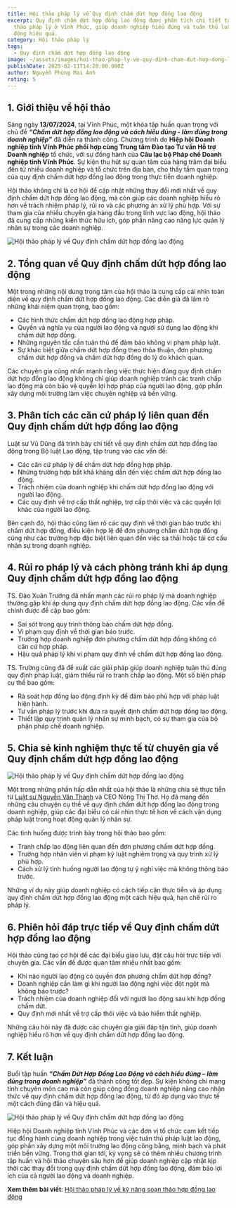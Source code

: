 ```yaml
---
title: Hội thảo pháp lý về Quy định chấm dứt hợp đồng lao động
excerpt: Quy định chấm dứt hợp đồng lao động được phân tích chi tiết tại hội
  thảo pháp lý ở Vĩnh Phúc, giúp doanh nghiệp hiểu đúng và tuân thủ luật lao
  động hiệu quả.
category: Hội thảo pháp lý
tags:
  - Quy định chấm dứt hợp đồng lao động
image: ~/assets/images/hoi-thao-phap-ly-ve-quy-dinh-cham-dut-hop-dong-lao-dong.jpg
publishDate: 2025-02-11T14:20:00.000Z
author: Nguyễn Phùng Mai Ánh
rating: 5
---
```

## 1. Giới thiệu về hội thảo

Sáng ngày **13/07/2024**, tại Vĩnh Phúc, một khóa tập huấn quan trọng với chủ đề ***“Chấm dứt hợp đồng lao động và cách hiểu đúng - làm đúng trong doanh nghiệp”*** đã diễn ra thành công. Chương trình do **Hiệp hội Doanh nghiệp tỉnh Vĩnh Phúc phối hợp cùng Trung tâm Đào tạo Tư vấn Hỗ trợ Doanh nghiệp** tổ chức, với sự đồng hành của **Câu lạc bộ Pháp chế Doanh nghiệp tỉnh Vĩnh Phúc**. Sự kiện thu hút sự quan tâm của hàng trăm đại biểu đến từ nhiều doanh nghiệp và tổ chức trên địa bàn, cho thấy tầm quan trọng của quy định chấm dứt hợp đồng lao động trong thực tiễn doanh nghiệp.

Hội thảo không chỉ là cơ hội để cập nhật những thay đổi mới nhất về quy định chấm dứt hợp đồng lao động, mà còn giúp các doanh nghiệp hiểu rõ hơn về trách nhiệm pháp lý, rủi ro và các phương án xử lý phù hợp. Với sự tham gia của nhiều chuyên gia hàng đầu trong lĩnh vực lao động, hội thảo đã cung cấp những kiến thức hữu ích, góp phần nâng cao năng lực quản lý nhân sự trong các doanh nghiệp.

![Hội thảo pháp lý về Quy định chấm dứt hợp đồng lao động](~/assets/images/hoi-thao-phap-ly-ve-quy-dinh-cham-dut-hop-dong-lao-dong.jpg "Hội thảo pháp lý về Quy định chấm dứt hợp đồng lao động")

## 2. Tổng quan về Quy định chấm dứt hợp đồng lao động

Một trong những nội dung trọng tâm của hội thảo là cung cấp cái nhìn toàn diện về quy định chấm dứt hợp đồng lao động. Các diễn giả đã làm rõ những khái niệm quan trọng, bao gồm:

* Các hình thức chấm dứt hợp đồng lao động hợp pháp.
* Quyền và nghĩa vụ của người lao động và người sử dụng lao động khi chấm dứt hợp đồng.
* Những nguyên tắc cần tuân thủ để đảm bảo không vi phạm pháp luật.
* Sự khác biệt giữa chấm dứt hợp đồng theo thỏa thuận, đơn phương chấm dứt hợp đồng và chấm dứt hợp đồng do lý do khách quan.

Các chuyên gia cũng nhấn mạnh rằng việc thực hiện đúng quy định chấm dứt hợp đồng lao động không chỉ giúp doanh nghiệp tránh các tranh chấp lao động mà còn bảo vệ quyền lợi hợp pháp của người lao động, góp phần xây dựng môi trường làm việc chuyên nghiệp và bền vững.

## 3. Phân tích các căn cứ pháp lý liên quan đến Quy định chấm dứt hợp đồng lao động

Luật sư Vũ Dũng đã trình bày chi tiết về quy định chấm dứt hợp đồng lao động trong Bộ luật Lao động, tập trung vào các vấn đề:

* Các căn cứ pháp lý để chấm dứt hợp đồng hợp pháp.
* Những trường hợp bất khả kháng dẫn đến việc chấm dứt hợp đồng lao động.
* Trách nhiệm của doanh nghiệp khi chấm dứt hợp đồng lao động với người lao động.
* Các quy định về trợ cấp thất nghiệp, trợ cấp thôi việc và các quyền lợi khác của người lao động.

Bên cạnh đó, hội thảo cũng làm rõ các quy định về thời gian báo trước khi chấm dứt hợp đồng, điều kiện hợp lệ để đơn phương chấm dứt hợp đồng cũng như các trường hợp đặc biệt liên quan đến việc sa thải hoặc tái cơ cấu nhân sự trong doanh nghiệp.

## 4. Rủi ro pháp lý và cách phòng tránh khi áp dụng Quy định chấm dứt hợp đồng lao động

TS. Đào Xuân Trường đã nhấn mạnh các rủi ro pháp lý mà doanh nghiệp thường gặp khi áp dụng quy định chấm dứt hợp đồng lao động. Các vấn đề chính được đề cập bao gồm:

* Sai sót trong quy trình thông báo chấm dứt hợp đồng.
* Vi phạm quy định về thời gian báo trước.
* Trường hợp doanh nghiệp đơn phương chấm dứt hợp đồng không có căn cứ hợp pháp.
* Hậu quả pháp lý khi vi phạm quy định về chấm dứt hợp đồng lao động.

TS. Trường cũng đã đề xuất các giải pháp giúp doanh nghiệp tuân thủ đúng quy định pháp luật, giảm thiểu rủi ro tranh chấp lao động. Một số biện pháp cụ thể bao gồm:

* Rà soát hợp đồng lao động định kỳ để đảm bảo phù hợp với pháp luật hiện hành.
* Tư vấn pháp lý trước khi đưa ra quyết định chấm dứt hợp đồng lao động.
* Thiết lập quy trình quản lý nhân sự minh bạch, có sự tham gia của bộ phận pháp chế doanh nghiệp.

## 5. Chia sẻ kinh nghiệm thực tế từ chuyên gia về Quy định chấm dứt hợp đồng lao động

![Hội thảo pháp lý về Quy định chấm dứt hợp đồng lao động](~/assets/images/hoi-thao-phap-ly-ve-quy-dinh-cham-dut-hop-dong-lao-dong-2.png "Hội thảo pháp lý về Quy định chấm dứt hợp đồng lao động")

Một trong những phần hấp dẫn nhất của hội thảo là những chia sẻ thực tiễn từ [Luật sư Nguyễn Văn Thành](https://yplawfirm.vn/luat-su-va-cong-su) và CEO Nông Thị Thơ. Họ đã mang đến những câu chuyện cụ thể về quy định chấm dứt hợp đồng lao động trong doanh nghiệp, giúp các đại biểu có cái nhìn thực tế hơn về cách vận dụng pháp luật trong hoạt động quản lý nhân sự.

Các tình huống được trình bày trong hội thảo bao gồm:

* Tranh chấp lao động liên quan đến đơn phương chấm dứt hợp đồng.
* Trường hợp nhân viên vi phạm kỷ luật nghiêm trọng và quy trình xử lý phù hợp.
* Cách xử lý tình huống người lao động tự ý nghỉ việc mà không thông báo trước.

Những ví dụ này giúp doanh nghiệp có cách tiếp cận thực tiễn và áp dụng quy định chấm dứt hợp đồng lao động một cách hiệu quả, hạn chế rủi ro pháp lý.

## 6. Phiên hỏi đáp trực tiếp về Quy định chấm dứt hợp đồng lao động

Hội thảo cũng tạo cơ hội để các đại biểu giao lưu, đặt câu hỏi trực tiếp với chuyên gia. Các vấn đề được quan tâm nhiều nhất bao gồm:

* Khi nào người lao động có quyền đơn phương chấm dứt hợp đồng?
* Doanh nghiệp cần làm gì khi người lao động nghỉ việc đột ngột mà không báo trước?
* Trách nhiệm của doanh nghiệp đối với người lao động sau khi hợp đồng chấm dứt.
* Quy định mới nhất về trợ cấp thôi việc và bảo hiểm thất nghiệp.

Những câu hỏi này đã được các chuyên gia giải đáp tận tình, giúp doanh nghiệp hiểu rõ hơn về quy định chấm dứt hợp đồng lao động.

## 7. Kết luận

Buổi tập huấn ***“Chấm Dứt Hợp Đồng Lao Động và cách hiểu đúng – làm đúng trong doanh nghiệp”*** đã thành công tốt đẹp. Sự kiện không chỉ mang tính chuyên môn cao mà còn giúp cộng đồng doanh nghiệp nâng cao nhận thức về quy định chấm dứt hợp đồng lao động, từ đó áp dụng vào thực tế một cách đúng đắn và hiệu quả.

![Hội thảo pháp lý về Quy định chấm dứt hợp đồng lao động](~/assets/images/hoi-thao-phap-ly-ve-quy-dinh-cham-dut-hop-dong-lao-dong-1.png "Hội thảo pháp lý về Quy định chấm dứt hợp đồng lao động")

Hiệp hội Doanh nghiệp tỉnh Vĩnh Phúc và các đơn vị tổ chức cam kết tiếp tục đồng hành cùng doanh nghiệp trong việc tuân thủ pháp luật lao động, góp phần xây dựng một môi trường lao động công bằng, minh bạch và phát triển bền vững. Trong thời gian tới, kỳ vọng sẽ có thêm nhiều chương trình tập huấn và hội thảo chuyên sâu hơn để giúp doanh nghiệp cập nhật kịp thời các thay đổi trong quy định chấm dứt hợp đồng lao động, đảm bảo lợi ích của cả người lao động và doanh nghiệp.

**Xem thêm bài viết**: [Hội thảo pháp lý về kỹ năng soạn thảo hợp đồng lao động](https://yplawfirm.vn/tin-tuc/hoi-thao-phap-ly-ve-ky-nang-soan-thao-hop-dong-lao-dong)
